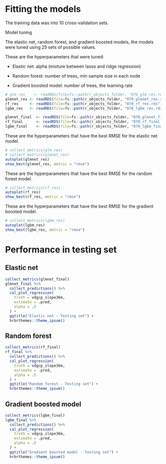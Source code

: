 # Fitting the models

The training data was into 10 cross-validation sets.

Model tuning

The elastic net, random forest, and gradient boosted models, the models were tuned using 25 sets of possible values.

These are the hyperparameters that were tuned:

-   Elastic net: alpha (mixture between lasso and ridge regression)

-   Random forest: number of trees, min sample size in each node

-   Gradient boosted model: number of trees, the learning rate

```r
# glm_res    <- readRDS(file=fs::path(r_objects_folder, "070_glm_res.rds"))
glmnet_res <- readRDS(file=fs::path(r_objects_folder, "070_glmnet_res.rds"))
rf_res     <- readRDS(file=fs::path(r_objects_folder, "070_rf_res.rds"))
lgbm_res   <- readRDS(file=fs::path(r_objects_folder, "070_lgbm_res.rds"))

glmnet_final  <- readRDS(file=fs::path(r_objects_folder, "070_glmnet_final.rds"))
rf_final      <- readRDS(file=fs::path(r_objects_folder, "070_rf_final.rds"))
lgbm_final    <- readRDS(file=fs::path(r_objects_folder, "070_lgbm_final.rds"))

```

These are the hyperparameters that have the best RMSE for the elastic net model.


```r
# collect_metrics(glm_res)
# collect_metrics(glmnet_res)
autoplot(glmnet_res)
show_best(glmnet_res, metric = "rmse")


```

These are the hyperparameters that have the best RMSE for the random forest model.


```r
# collect_metrics(rf_res)
autoplot(rf_res)
show_best(rf_res, metric = "rmse")

```

These are the hyperparameters that have the best RMSE for the gradient boosted model.


```r
# collect_metrics(lgbm_res)
autoplot(lgbm_res)
show_best(lgbm_res, metric = "rmse")

```

# Performance in testing set

## Elastic net

```r
collect_metrics(glmnet_final)
glmnet_final %>%
  collect_predictions() %>%
  cal_plot_regression(
    truth = vdgcp_slope36m,
    estimate = .pred,
    alpha = .5
  ) +
  ggtitle("Elastic net - Testing set") +
  hrbrthemes::theme_ipsum()


```

## Random forest

```r
collect_metrics(rf_final)
rf_final %>%
  collect_predictions() %>%
  cal_plot_regression(
    truth = vdgcp_slope36m,
    estimate = .pred,
    alpha = .5
  ) +
  ggtitle("Random forest - Testing set") +
  hrbrthemes::theme_ipsum()


```

## Gradient boosted model

```r
collect_metrics(lgbm_final)
lgbm_final %>%
  collect_predictions() %>%
  cal_plot_regression(
    truth = vdgcp_slope36m,
    estimate = .pred,
    alpha = .5
  ) +
  ggtitle("Gradient boosted model - Testing set") +
  hrbrthemes::theme_ipsum()


```
